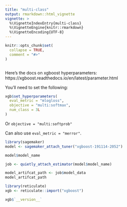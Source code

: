 ```yaml
---
title: "multi-class"
output: rmarkdown::html_vignette
vignette: >
  %\VignetteIndexEntry{multi-class}
  %\VignetteEngine{knitr::rmarkdown}
  %\VignetteEncoding{UTF-8}
---
```


```r
knitr::opts_chunk$set(
  collapse = TRUE,
  comment = "#>"
)
```

```r
```

Here's the docs on xgboost hyperparameters:
https://xgboost.readthedocs.io/en/latest/parameter.html

You'll need to set the following:

```r
xgb$set_hyperparameters(
  eval_metric = "mlogloss",
  objective = "multi:softmax",
  num_class = 3L
)
```

Or `objective = "multi:softprob"`

Can also use `eval_metric = "merror"`.


```r
library(sagemaker)
model <- sagemaker_attach_tuner("xgboost-191114-2052")
```

```r
model$model_name
```

```r
job <- quietly_attach_estimator(model$model_name)
```

```r
model_artifcat_path <- job$model_data
model_artifcat_path
```

```r
library(reticulate)
xgb <- reticulate::import("xgboost")
```

```r
xgb$`__version__`
```

